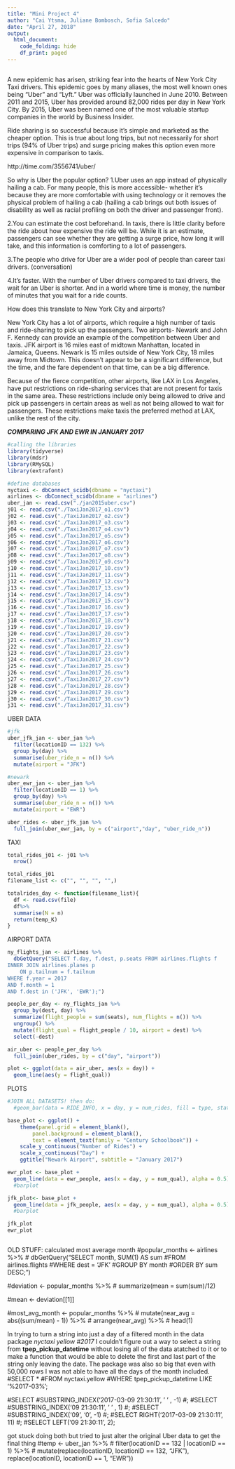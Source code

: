 ```yaml
---
title: "Mini Project 4"
author: "Cai Ytsma, Juliane Bombosch, Sofia Salcedo"
date: "April 27, 2018"
output: 
  html_document:
    code_folding: hide
    df_print: paged
---
```


##
  A new epidemic has arisen, striking fear into the hearts of New York City Taxi drivers. This epidemic goes by many aliases, the most well known ones being "Uber" and "Lyft." Uber was officially launched in June 2010. Between 2011 and 2015, Uber has provided around 82,000 rides per day in New York City. By 2015, Uber was been named one of the most valuable startup companies in the world by Business Insider.
  
 Ride sharing is so successful because it’s simple and marketed as the cheaper option. This is true about long trips, but not necessarily for short trips (94% of Uber trips) and surge pricing makes this option even more expensive in comparison to taxis. 
 
http://time.com/3556741/uber/

So why is Uber the popular option? 
1.Uber uses an app instead of physically hailing a cab. For many people, this is more accessible- whether it’s because they are more comfortable with using technology or it removes the physical problem of hailing a cab (hailing a cab brings out both issues of disability as well as racial profiling on both the driver and passenger front).

2.You can estimate the cost beforehand. In taxis, there is little clarity before the ride about how expensive the ride will be. While it is an estimate, passengers can see whether they are getting a surge price, how long it will take, and this information is comforting to a lot of passengers. 

3.The people who drive for Uber are a wider pool of people than career taxi drivers. (conversation)

4.It’s faster. With the number of Uber drivers compared to taxi drivers, the wait for an Uber is shorter. And in a world where time is money, the number of minutes that you wait for a ride counts.

How does this translate to New York City and airports? 

New York City has a lot of airports, which require a high number of taxis and ride-sharing to pick up the passengers. Two airports- Newark and John F. Kennedy can provide an example of the competition between Uber and taxis. JFK airport is 16 miles east of midtown Manhattan, located in Jamaica, Queens. Newark is 15 miles outside of New York City, 18 miles away from Midtown. This doesn’t appear to be a significant difference, but the time, and the fare dependent on that time, can be a big difference. 

Because of the fierce competition, other airports, like LAX in Los Angeles, have put restrictions on ride-sharing services that are not present for taxis in the same area. These restrictions include only being allowed to drive and pick up passengers in certain areas as well as not being allowed to wait for passengers. These restrictions make taxis the preferred method at LAX, unlike the rest of the city.


***COMPARING JFK AND EWR IN JANUARY 2017***


```r
#calling the libraries
library(tidyverse)
library(mdsr)
library(RMySQL)
library(extrafont)

#define databases
nyctaxi <- dbConnect_scidb(dbname = "nyctaxi")
airlines <- dbConnect_scidb(dbname = "airlines")
uber_jan <- read.csv("./jan2015uber.csv")
j01 <- read.csv("./TaxiJan2017_o1.csv")
j02 <- read.csv("./TaxiJan2017_o2.csv")
j03 <- read.csv("./TaxiJan2017_o3.csv")
j04 <- read.csv("./TaxiJan2017_o4.csv")
j05 <- read.csv("./TaxiJan2017_o5.csv")
j06 <- read.csv("./TaxiJan2017_o6.csv")
j07 <- read.csv("./TaxiJan2017_o7.csv")
j08 <- read.csv("./TaxiJan2017_o8.csv")
j09 <- read.csv("./TaxiJan2017_o9.csv")
j10 <- read.csv("./TaxiJan2017_10.csv")
j11 <- read.csv("./TaxiJan2017_11.csv")
j12 <- read.csv("./TaxiJan2017_12.csv")
j13 <- read.csv("./TaxiJan2017_13.csv")
j14 <- read.csv("./TaxiJan2017_14.csv")
j15 <- read.csv("./TaxiJan2017_15.csv")
j16 <- read.csv("./TaxiJan2017_16.csv")
j17 <- read.csv("./TaxiJan2017_17.csv")
j18 <- read.csv("./TaxiJan2017_18.csv")
j19 <- read.csv("./TaxiJan2017_19.csv")
j20 <- read.csv("./TaxiJan2017_20.csv")
j21 <- read.csv("./TaxiJan2017_21.csv")
j22 <- read.csv("./TaxiJan2017_22.csv")
j23 <- read.csv("./TaxiJan2017_23.csv")
j24 <- read.csv("./TaxiJan2017_24.csv")
j25 <- read.csv("./TaxiJan2017_25.csv")
j26 <- read.csv("./TaxiJan2017_26.csv")
j27 <- read.csv("./TaxiJan2017_27.csv")
j28 <- read.csv("./TaxiJan2017_28.csv")
j29 <- read.csv("./TaxiJan2017_29.csv")
j30 <- read.csv("./TaxiJan2017_30.csv")
j31 <- read.csv("./TaxiJan2017_31.csv")
```

UBER DATA
```r
#jfk
uber_jfk_jan <- uber_jan %>%
  filter(locationID == 132) %>%
  group_by(day) %>%
  summarise(uber_ride_n = n()) %>%
  mutate(airport = "JFK")

#newark
uber_ewr_jan <- uber_jan %>%
  filter(locationID == 1) %>%
  group_by(day) %>%
  summarise(uber_ride_n = n()) %>%
  mutate(airport = "EWR")

uber_rides <- uber_jfk_jan %>%
  full_join(uber_ewr_jan, by = c("airport","day", "uber_ride_n"))
```
TAXI

```r
total_rides_j01 <- j01 %>%
  nrow()

total_rides_j01
filename_list <- c("", "", "", "",)

totalrides_day <- function(filename_list){
  df <- read.csv(file)
  df%>%
  summarise(N = n)
  return(temp_K)
}

```


AIRPORT DATA
```r
ny_flights_jan <- airlines %>%
  dbGetQuery("SELECT f.day, f.dest, p.seats FROM airlines.flights f
INNER JOIN airlines.planes p
	ON p.tailnum = f.tailnum
WHERE f.year = 2017
AND f.month = 1
AND f.dest in ('JFK', 'EWR');")
```

```r
people_per_day <- ny_flights_jan %>% 
  group_by(dest, day) %>%
  summarize(flight_people = sum(seats), num_flights = n()) %>%
  ungroup() %>%
  mutate(flight_qual = flight_people / 10, airport = dest) %>%
  select(-dest)
```

```r
air_uber <- people_per_day %>%
  full_join(uber_rides, by = c("day", "airport"))

plot <- ggplot(data = air_uber, aes(x = day)) +
  geom_line(aes(y = flight_qual))
```

PLOTS
```r
#JOIN ALL DATASETS! then do:
  #geom_bar(data = RIDE_INFO, x = day, y = num_rides, fill = type, stat = "identity")

base_plot <- ggplot() +
    theme(panel.grid = element_blank(),
        panel.background = element_blank(),
        text = element_text(family = "Century Schoolbook")) +
    scale_y_continuous("Number of Rides") +
    scale_x_continuous("Day") +
    ggtitle("Newark Airport", subtitle = "January 2017")

ewr_plot <- base_plot +
  geom_line(data = ewr_people, aes(x = day, y = num_qual), alpha = 0.5)
  #barplot

jfk_plot<- base_plot +
  geom_line(data = jfk_people, aes(x = day, y = num_qual), alpha = 0.5)
  #barplot

jfk_plot
ewr_plot
```

```r


```


OLD STUFF:
calculated most average month
#popular_months <- airlines %>%
#  dbGetQuery("SELECT month, SUM(1) AS sum
#FROM airlines.flights
#WHERE dest = 'JFK'
#GROUP BY month
#ORDER BY sum DESC;")

#deviation <- popular_months %>%
#  summarize(mean = sum(sum)/12)

#mean <- deviation[[1]]

#most_avg_month <- popular_months %>%
#  mutate(near_avg = abs((sum/mean) - 1)) %>%
#  arrange(near_avg) %>%
#  head(1)

In trying to turn a string into just a day of a filtered month in the data package *nyctaxi yellow #2017* I couldn't figure out a way to select a string from **tpep_pickup_datetime** without losing all of the data atatched to it or to make a function that would be able to delete the first and last part of the string only leaving the date. The package was also so big that even with 50,000 rows I was not able to have all the days of the month included.
#SELECT * 
#FROM nyctaxi.yellow
#WHERE tpep_pickup_datetime LIKE  '%2017-03%';

#SELECT
#SUBSTRING_INDEX('2017-03-09 21:30:11', ' ' , -1)
#;
#SELECT
#SUBSTRING_INDEX('09 21:30:11', ' ' , 1)
#;
#SELECT
#SUBSTRING_INDEX('09', '0', -1)
#;
#SELECT RIGHT('2017-03-09 21:30:11', 11) 
#;
#SELECT LEFT('09 21:30:11', 2);


got stuck doing both but tried to just alter the original Uber data to get the final thing
#temp <- uber_jan %>%
# filter(locationID == 132 | locationID == 1) %>%
#  mutate(replace(locationID, locationID == 132, "JFK"), replace(locationID, locationID == 1, "EWR"))
